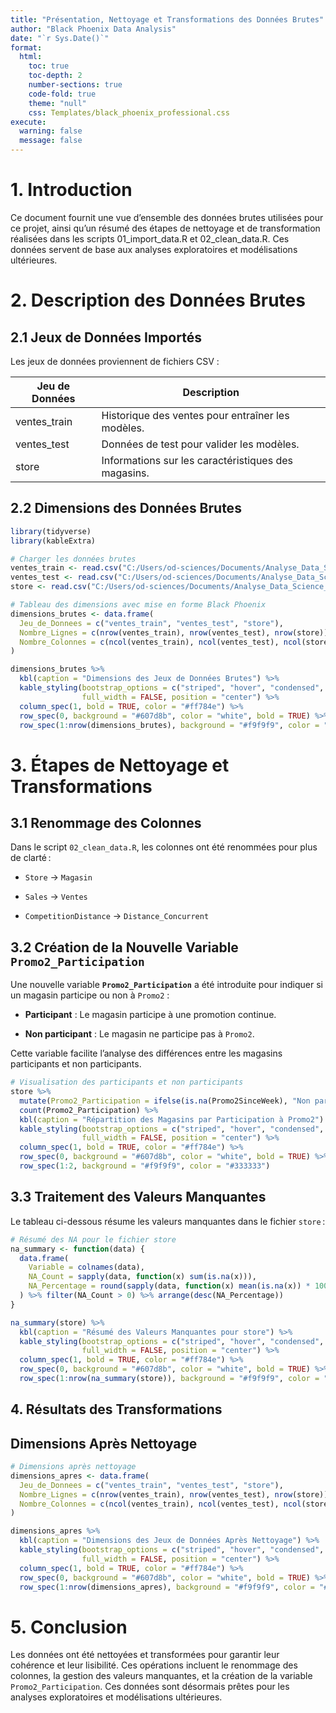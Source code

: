 ```yaml
---
title: "Présentation, Nettoyage et Transformations des Données Brutes"
author: "Black Phoenix Data Analysis"
date: "`r Sys.Date()`"
format:
  html:
    toc: true
    toc-depth: 2
    number-sections: true
    code-fold: true
    theme: "null"
    css: Templates/black_phoenix_professional.css
execute:
  warning: false
  message: false
---
```


# 1. Introduction

Ce document fournit une vue d'ensemble des données brutes utilisées pour ce projet, ainsi qu'un résumé des étapes de nettoyage et de transformation réalisées dans les scripts 01_import_data.R et 02_clean_data.R. Ces données servent de base aux analyses exploratoires et modélisations ultérieures.

# 2. Description des Données Brutes

## 2.1 Jeux de Données Importés

Les jeux de données proviennent de fichiers CSV :

| Jeu de Données | Description                                         |
|----------------|-----------------------------------------------------|
| ventes_train   | Historique des ventes pour entraîner les modèles.   |
| ventes_test    | Données de test pour valider les modèles.           |
| store          | Informations sur les caractéristiques des magasins. |

## 2.2 Dimensions des Données Brutes

```r
library(tidyverse)
library(kableExtra)

# Charger les données brutes
ventes_train <- read.csv("C:/Users/od-sciences/Documents/Analyse_Data_Science_Portfolio/Data/raw/ventes_ech_train.csv")
ventes_test <- read.csv("C:/Users/od-sciences/Documents/Analyse_Data_Science_Portfolio/Data/raw/ventes_ech_test.csv")
store <- read.csv("C:/Users/od-sciences/Documents/Analyse_Data_Science_Portfolio/Data/raw/store.csv")

# Tableau des dimensions avec mise en forme Black Phoenix
dimensions_brutes <- data.frame(
  Jeu_de_Donnees = c("ventes_train", "ventes_test", "store"),
  Nombre_Lignes = c(nrow(ventes_train), nrow(ventes_test), nrow(store)),
  Nombre_Colonnes = c(ncol(ventes_train), ncol(ventes_test), ncol(store))
)

dimensions_brutes %>%
  kbl(caption = "Dimensions des Jeux de Données Brutes") %>%
  kable_styling(bootstrap_options = c("striped", "hover", "condensed", "responsive"), 
                full_width = FALSE, position = "center") %>%
  column_spec(1, bold = TRUE, color = "#ff784e") %>%
  row_spec(0, background = "#607d8b", color = "white", bold = TRUE) %>%
  row_spec(1:nrow(dimensions_brutes), background = "#f9f9f9", color = "#333333")

```

# 3. Étapes de Nettoyage et Transformations

## 3.1 Renommage des Colonnes

Dans le script `02_clean_data.R`, les colonnes ont été renommées pour plus de clarté :

-   `Store` → `Magasin`

-   `Sales` → `Ventes`

-   `CompetitionDistance` → `Distance_Concurrent`

## 3.2 Création de la Nouvelle Variable `Promo2_Participation`

Une nouvelle variable **`Promo2_Participation`** a été introduite pour indiquer si un magasin participe ou non à `Promo2` :

-   **Participant** : Le magasin participe à une promotion continue.

-   **Non participant** : Le magasin ne participe pas à `Promo2`.

Cette variable facilite l'analyse des différences entre les magasins participants et non participants.

```r
# Visualisation des participants et non participants
store %>%
  mutate(Promo2_Participation = ifelse(is.na(Promo2SinceWeek), "Non participant", "Participant")) %>%
  count(Promo2_Participation) %>%
  kbl(caption = "Répartition des Magasins par Participation à Promo2") %>%
  kable_styling(bootstrap_options = c("striped", "hover", "condensed", "responsive"), 
                full_width = FALSE, position = "center") %>%
  column_spec(1, bold = TRUE, color = "#ff784e") %>%
  row_spec(0, background = "#607d8b", color = "white", bold = TRUE) %>%
  row_spec(1:2, background = "#f9f9f9", color = "#333333")

```

## 3.3 Traitement des Valeurs Manquantes

Le tableau ci-dessous résume les valeurs manquantes dans le fichier `store` :

```r
# Résumé des NA pour le fichier store
na_summary <- function(data) {
  data.frame(
    Variable = colnames(data),
    NA_Count = sapply(data, function(x) sum(is.na(x))),
    NA_Percentage = round(sapply(data, function(x) mean(is.na(x)) * 100), 2)
  ) %>% filter(NA_Count > 0) %>% arrange(desc(NA_Percentage))
}

na_summary(store) %>%
  kbl(caption = "Résumé des Valeurs Manquantes pour store") %>%
  kable_styling(bootstrap_options = c("striped", "hover", "condensed", "responsive"), 
                full_width = FALSE, position = "center") %>%
  column_spec(1, bold = TRUE, color = "#ff784e") %>%
  row_spec(0, background = "#607d8b", color = "white", bold = TRUE) %>%
  row_spec(1:nrow(na_summary(store)), background = "#f9f9f9", color = "#333333")

```

## 4. Résultats des Transformations

## Dimensions Après Nettoyage

```r
# Dimensions après nettoyage
dimensions_apres <- data.frame(
  Jeu_de_Donnees = c("ventes_train", "ventes_test", "store"),
  Nombre_Lignes = c(nrow(ventes_train), nrow(ventes_test), nrow(store)),
  Nombre_Colonnes = c(ncol(ventes_train), ncol(ventes_test), ncol(store))
)

dimensions_apres %>%
  kbl(caption = "Dimensions des Jeux de Données Après Nettoyage") %>%
  kable_styling(bootstrap_options = c("striped", "hover", "condensed", "responsive"), 
                full_width = FALSE, position = "center") %>%
  column_spec(1, bold = TRUE, color = "#ff784e") %>%
  row_spec(0, background = "#607d8b", color = "white", bold = TRUE) %>%
  row_spec(1:nrow(dimensions_apres), background = "#f9f9f9", color = "#333333")

```

# 5. Conclusion

Les données ont été nettoyées et transformées pour garantir leur cohérence et leur lisibilité. Ces opérations incluent le renommage des colonnes, la gestion des valeurs manquantes, et la création de la variable `Promo2_Participation`. Ces données sont désormais prêtes pour les analyses exploratoires et modélisations ultérieures.
